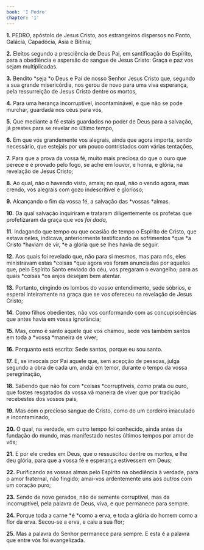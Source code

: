 ```yaml
---
book: 'I Pedro'
chapter: '1'
---
```


**1.** PEDRO, apóstolo de Jesus Cristo, aos estrangeiros dispersos no Ponto, Galácia, Capadócia, Ásia e Bitínia;

**2.** Eleitos segundo a presciência de Deus Pai, em santificação do Espírito, para a obediência e aspersão do sangue de Jesus Cristo: Graça e paz vos sejam multiplicadas.

**3.** Bendito *seja *o Deus e Pai de nosso Senhor Jesus Cristo que, segundo a sua grande misericórdia, nos gerou de novo para uma viva esperança, pela ressurreição de Jesus Cristo dentre os mortos,

**4.** Para uma herança incorruptível, incontaminável, e que não se pode murchar, guardada nos céus para vós,

**5.** Que mediante a fé estais guardados no poder de Deus para a salvação, já prestes para se revelar no último tempo,

**6.** Em que vós grandemente vos alegrais, ainda que agora importa, sendo necessário, que estejais por um pouco contristados com várias tentações,

**7.** Para que a prova da vossa fé, muito mais preciosa do que o ouro que perece e é provado pelo fogo, se ache em louvor, e honra, e glória, na revelação de Jesus Cristo;

**8.** Ao qual, não o havendo visto, amais; no qual, não o vendo agora, mas crendo, vos alegrais com gozo indescritível e glorioso;

**9.** Alcançando o fim da vossa fé, a salvação das *vossas *almas.

**10.** Da qual salvação inquiriram e trataram diligentemente os profetas que profetizaram da graça que vos *foi dada,*

**11.** Indagando que tempo ou que ocasião de tempo o Espírito de Cristo, que estava neles, indicava, anteriormente testificando os sofrimentos *que *a Cristo *haviam de vir, *e a glória que se lhes havia de seguir.

**12.** Aos quais foi revelado que, não para si mesmos, mas para nós, eles ministravam estas *coisas *que agora vos foram anunciadas por aqueles que, pelo Espírito Santo enviado do céu, vos pregaram o evangelho; para as quais *coisas *os anjos desejam bem atentar.

**13.** Portanto, cingindo os lombos do vosso entendimento, sede sóbrios, e esperai inteiramente na graça que se vos ofereceu na revelação de Jesus Cristo;

**14.** Como filhos obedientes, não vos conformando com as concupiscências que antes havia em vossa ignorância;

**15.** Mas, como é santo aquele que vos chamou, sede vós também santos em toda a *vossa *maneira de viver;

**16.** Porquanto está escrito: Sede santos, porque eu sou santo.

**17.** E, se invocais por Pai aquele que, sem acepção de pessoas, julga segundo a obra de cada um, andai em temor, durante o tempo da vossa peregrinação,

**18.** Sabendo que não foi com *coisas *corruptíveis, *como* prata ou ouro, que fostes resgatados da vossa vã maneira de viver que por tradição recebestes dos vossos pais,

**19.** Mas com o precioso sangue de Cristo, como de um cordeiro imaculado e incontaminado,

**20.** O qual, na verdade, em outro tempo foi conhecido, ainda antes da fundação do mundo, mas manifestado nestes últimos tempos por amor de vós;

**21.** E por ele credes em Deus, que o ressuscitou dentre os mortos, e lhe deu glória, para que a vossa fé e esperança estivessem em Deus;

**22.** Purificando as vossas almas pelo Espírito na obediência à verdade, para o amor fraternal, não fingido; amai-vos ardentemente uns aos outros com um coração puro;

**23.** Sendo de novo gerados, não de semente corruptível, mas da incorruptível, pela palavra de Deus, viva, e que permanece para sempre.

**24.** Porque toda a carne *é *como a erva, e toda a glória do homem como a flor da erva. Secou-se a erva, e caiu a sua flor;

**25.** Mas a palavra do Senhor permanece para sempre. E esta é a palavra que entre vós foi evangelizada.